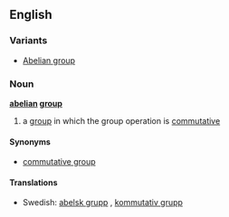 {{wikipedia}}
==English==

===Variants===
{{rfc-header|Variants}}
*[[Abelian group]]

===Noun===
'''[[abelian]] [[group]]'''

# {{context|maths}} a [[group]] in which the group operation is [[commutative]]

====Synonyms====
* [[commutative group]]

====Translations====
*Swedish: [[abelsk grupp]] {{c}}, [[kommutativ grupp]] {{c}}
